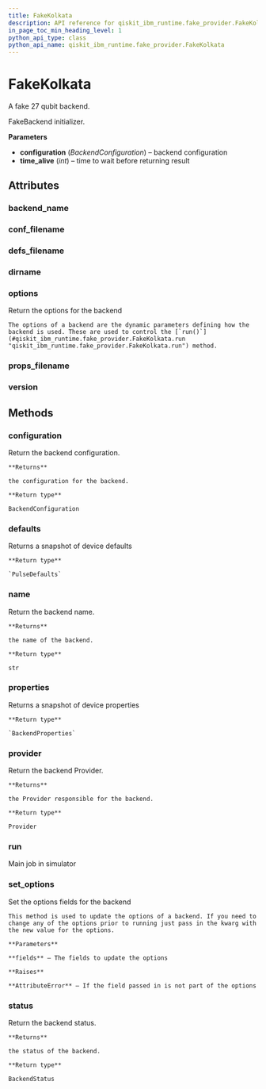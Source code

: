```yaml
---
title: FakeKolkata
description: API reference for qiskit_ibm_runtime.fake_provider.FakeKolkata
in_page_toc_min_heading_level: 1
python_api_type: class
python_api_name: qiskit_ibm_runtime.fake_provider.FakeKolkata
---
```


# FakeKolkata

<Class id="qiskit_ibm_runtime.fake_provider.FakeKolkata" isDedicatedPage={true} github="https://github.com/Qiskit/qiskit-ibm-runtime/tree/stable/0.21/qiskit_ibm_runtime/fake_provider/backends/kolkata/fake_kolkata.py#L31-L38" signature="FakeKolkata">
  A fake 27 qubit backend.

  FakeBackend initializer.

  **Parameters**

  *   **configuration** (*BackendConfiguration*) – backend configuration
  *   **time\_alive** (*int*) – time to wait before returning result

  ## Attributes

  ### backend\_name

  <Attribute id="qiskit_ibm_runtime.fake_provider.FakeKolkata.backend_name" name="backend_name" attributeValue="= 'fake_kolkata'" />

  ### conf\_filename

  <Attribute id="qiskit_ibm_runtime.fake_provider.FakeKolkata.conf_filename" name="conf_filename" attributeValue="= 'conf_kolkata.json'" />

  ### defs\_filename

  <Attribute id="qiskit_ibm_runtime.fake_provider.FakeKolkata.defs_filename" name="defs_filename" attributeValue="= 'defs_kolkata.json'" />

  ### dirname

  <Attribute id="qiskit_ibm_runtime.fake_provider.FakeKolkata.dirname" name="dirname" attributeValue="= '/home/runner/work/qiskit-ibm-runtime/qiskit-ibm-runtime/qiskit_ibm_runtime/fake_provider/backends/kolkata'" />

  ### options

  <Attribute id="qiskit_ibm_runtime.fake_provider.FakeKolkata.options" name="options">
    Return the options for the backend

    The options of a backend are the dynamic parameters defining how the backend is used. These are used to control the [`run()`](#qiskit_ibm_runtime.fake_provider.FakeKolkata.run "qiskit_ibm_runtime.fake_provider.FakeKolkata.run") method.
  </Attribute>

  ### props\_filename

  <Attribute id="qiskit_ibm_runtime.fake_provider.FakeKolkata.props_filename" name="props_filename" attributeValue="= 'props_kolkata.json'" />

  ### version

  <Attribute id="qiskit_ibm_runtime.fake_provider.FakeKolkata.version" name="version" attributeValue="= 1" />

  ## Methods

  ### configuration

  <Function id="qiskit_ibm_runtime.fake_provider.FakeKolkata.configuration" name="configuration" signature="configuration()">
    Return the backend configuration.

    **Returns**

    the configuration for the backend.

    **Return type**

    BackendConfiguration
  </Function>

  ### defaults

  <Function id="qiskit_ibm_runtime.fake_provider.FakeKolkata.defaults" name="defaults" github="https://github.com/Qiskit/qiskit-ibm-runtime/tree/stable/0.21/qiskit_ibm_runtime/fake_provider/fake_pulse_backend.py#L29-L33" signature="defaults()">
    Returns a snapshot of device defaults

    **Return type**

    `PulseDefaults`
  </Function>

  ### name

  <Function id="qiskit_ibm_runtime.fake_provider.FakeKolkata.name" name="name" signature="name()">
    Return the backend name.

    **Returns**

    the name of the backend.

    **Return type**

    str
  </Function>

  ### properties

  <Function id="qiskit_ibm_runtime.fake_provider.FakeKolkata.properties" name="properties" github="https://github.com/Qiskit/qiskit-ibm-runtime/tree/stable/0.21/qiskit_ibm_runtime/fake_provider/fake_qasm_backend.py#L44-L48" signature="properties()">
    Returns a snapshot of device properties

    **Return type**

    `BackendProperties`
  </Function>

  ### provider

  <Function id="qiskit_ibm_runtime.fake_provider.FakeKolkata.provider" name="provider" signature="provider()">
    Return the backend Provider.

    **Returns**

    the Provider responsible for the backend.

    **Return type**

    Provider
  </Function>

  ### run

  <Function id="qiskit_ibm_runtime.fake_provider.FakeKolkata.run" name="run" github="https://github.com/Qiskit/qiskit-ibm-runtime/tree/stable/0.21/qiskit_ibm_runtime/fake_provider/fake_backend.py#L545-L574" signature="run(run_input, **kwargs)">
    Main job in simulator
  </Function>

  ### set\_options

  <Function id="qiskit_ibm_runtime.fake_provider.FakeKolkata.set_options" name="set_options" signature="set_options(**fields)">
    Set the options fields for the backend

    This method is used to update the options of a backend. If you need to change any of the options prior to running just pass in the kwarg with the new value for the options.

    **Parameters**

    **fields** – The fields to update the options

    **Raises**

    **AttributeError** – If the field passed in is not part of the options
  </Function>

  ### status

  <Function id="qiskit_ibm_runtime.fake_provider.FakeKolkata.status" name="status" signature="status()">
    Return the backend status.

    **Returns**

    the status of the backend.

    **Return type**

    BackendStatus
  </Function>
</Class>

